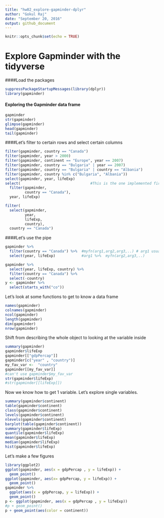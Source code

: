 ```yaml
---
title: "hw02_explore-gapminder-dplyr"
author: "Gokul Raj"
date: "September 20, 2016"
output: github_document
---
```


```r
knitr::opts_chunk$set(echo = TRUE)
```

# Explore Gapminder with the tidyverse

####Load the packages

```r
suppressPackageStartupMessages(library(dplyr))
library(gapminder)
```

#### Exploring the Gapminder data frame

```r
gapminder
str(gapminder)
glimpse(gapminder)
head(gapminder)
tail(gapminder)
```

####Let's filter to certain rows and select certain columns

```r
filter(gapminder, country == "Canada")
filter(gapminder, year > 2000)
filter(gapminder, continent == "Europe", year == 2007)
filter(gapminder, country == "Bulgaria" | year == 2007)
filter(gapminder, country == "Bulgaria" | country == "Albania")
filter(gapminder, country %in% c("Bulgaria", "Albania"))
select(gapminder, year, lifeExp)
select(                                #This is the one implemented first with pipe
  filter(gapminder, 
         country == "Canada"), 
  year, lifeExp)

filter(
  select(gapminder,
         year, 
         lifeExp,
         country), 
  country == "Canada")

```

####Let's use the pipe

```r
gapminder %>% 
  filter(country == "Canada") %>%  #myfn(arg1,arg2,arg3,..) # arg1 usually a tibble
  select(year, lifeExp)            #arg1 %>%  myfn(arg2,arg3,..)

gapminder %>%
  select(year, lifeExp, country) %>% 
  filter(country == "Canada") %>% 
  select(-country)
y <- gapminder %>% 
  select(starts_with("co"))
```

Let's look at some functions to get to know a data frame

```r
names(gapminder)
colnames(gapminder)
ncol(gapminder)
length(gapminder)
dim(gapminder)
nrow(gapminder)
```

Shift from describing the whole object to looking at the variable inside

```r
summary(gapminder)
gapminder$lifeExp
gapminder[["gdpPercap"]]
gapminder[c("year" , "country")]
my_fav_var <-  "country"
gapminder[[my_fav_var]]
#can't use gapminder$my_fav_var
str(gapminder$lifeExp)
#str(gapminder[[lifeExp]])
```

Now we know how to get 1 variable. Let's explore single variables.

```r
summary(gapminder$continent)
table(gapminder$continent)
class(gapminder$continent)
levels(gapminder$continent)
nlevels(gapminder$continent)
barplot(table(gapminder$continent))
summary(gapminder$lifeExp)
quantile(gapminder$lifeExp)
mean(gapminder$lifeExp)
median(gapminder$lifeExp)
hist(gapminder$lifeExp)
```

Let's make a few figures

```r
library(ggplot2)
ggplot(gapminder, aes(x = gdpPercap , y = lifeExp)) + 
  geom_point()
ggplot(gapminder, aes(x= gdpPercap, y = lifeExp)) + 
  geom_point()
gapminder %>% 
  ggplot(aes(x = gdpPercap, y = lifeExp)) + 
  geom_point()
p <- ggplot(gapminder, aes(x = gdpPercap , y = lifeExp))
#p + geom_point()
p + geom_point(aes(color = continent))
```

